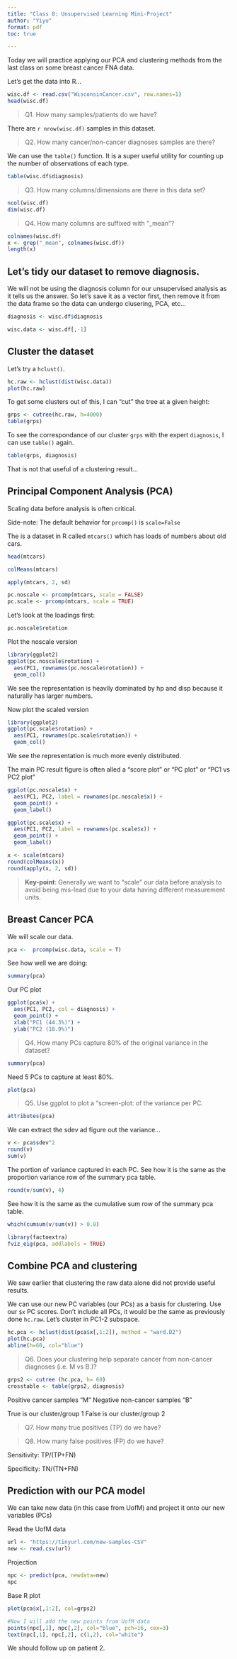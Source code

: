 ```yaml
---
title: "Class 8: Unsupervised Learning Mini-Project"
author: "Yiyu"
format: pdf
toc: true

---
```

Today we will practice applying our PCA and clustering methods from the last class on some breast cancer FNA data.

Let's get the data into R...

```r
wisc.df <- read.csv("WisconsinCancer.csv", row.names=1)
head(wisc.df)

```
> Q1. How many samples/patients do we have?

There are `r nrow(wisc.df)` samples in this dataset.

> Q2. How many cancer/non-cancer diagnoses samples are there?

We can use the `table()` function. It is a super useful utility for counting up the number of observations of each type.

```r
table(wisc.df$diagnosis)
```

> Q3. How many columns/dimensions are there in this data set?

```r
ncol(wisc.df)
dim(wisc.df)
```

> Q4. How many columns are suffixed with "_mean"?

```r
colnames(wisc.df)
x <- grep("_mean", colnames(wisc.df))
length(x)
```
## Let's tidy our dataset to remove diagnosis.
We will not be using the diagnosis column for our unsupervised analysis as it tells us the answer. So let's save it as a vector first, then remove it from the data frame so the data can undergo clusering, PCA, etc...

```r
diagnosis <- wisc.df$diagnosis
```

```r
wisc.data <- wisc.df[,-1]
```


## Cluster the dataset

Let's try a `hclust()`. 

```r
hc.raw <- hclust(dist(wisc.data))
plot(hc.raw)
```

To get some clusters out of this, I can "cut" the tree at a given height:

```r
grps <- cutree(hc.raw, h=4000)
table(grps)
```

To see the correspondance of our cluster `grps` with the expert `diagnosis`, I can use `table()` again.

```r
table(grps, diagnosis)
```

That is not that useful of a clustering result...

## Principal Component Analysis (PCA)

Scaling data before analysis is often critical.

Side-note: The default behavior for `prcomp()` is `scale=False`

The is a dataset in R called `mtcars()` which has loads of numbers about old cars.


```r
head(mtcars)

```

```r
colMeans(mtcars)
```
```r
apply(mtcars, 2, sd)
```

```r
pc.noscale <- prcomp(mtcars, scale = FALSE)
pc.scale <- prcomp(mtcars, scale = TRUE)
```

Let's look at the loadings first:
```r
pc.noscale$rotation
```
Plot the noscale version
```r
library(ggplot2)
ggplot(pc.noscale$rotation) + 
  aes(PC1, rownames(pc.noscale$rotation)) +
  geom_col()
```
We see the representation is heavily dominated by hp and disp because it naturally has larger numbers.

Now plot the scaled version
```r
library(ggplot2)
ggplot(pc.scale$rotation) + 
  aes(PC1, rownames(pc.scale$rotation)) +
  geom_col()
```
We see the representation is much more evenly distributed.

The main PC result figure is often alled a "score plot" or "PC plot" or "PC1 vs PC2 plot"

```r
ggplot(pc.noscale$x) +
  aes(PC1, PC2, label = rownames(pc.noscale$x)) +
  geom_point() +
  geom_label()
```

```r
ggplot(pc.scale$x) +
  aes(PC1, PC2, label = rownames(pc.scale$x)) +
  geom_point() +
  geom_label()
```

```r
x <- scale(mtcars)
round(colMeans(x))
round(apply(x, 2, sd))
```

> **Key-point**: Generally we want to "scale" our data before analysis to avoid being mis-lead due to your data having different measurement units.

## Breast Cancer PCA

We will scale our data.
```r
pca <-  prcomp(wisc.data, scale = T)
```

See how well we are doing:

```r
summary(pca)
```

Our PC plot

```r
ggplot(pca$x) +
  aes(PC1, PC2, col = diagnosis) + 
  geom_point() +
  xlab("PC1 (44.3%)") +
  ylab("PC2 (18.9%)")
```

> Q4. How many PCs capture 80% of the original variance in the dataset?

```r
summary(pca)

```
Need 5 PCs to capture at least 80%.

```r
plot(pca)
```

> Q5. Use ggplot to plot a "screen-plot: of the variance per PC.

```r
attributes(pca)
```

We can extract the sdev ad figure out the variance...

```r
v <- pca$sdev^2
round(v)
sum(v)
```

The portion of variance captured in each PC. See how it is the same as the proportion variance row of the summary pca table.

```r
round(v/sum(v), 4)
```

See how it is the same as the cumulative sum row of the summary pca table.
```r
which(cumsum(v/sum(v)) > 0.8)
```

```r
library(factoextra)
fviz_eig(pca, addlabels = TRUE)
```

## Combine PCA and clustering

We saw earlier that clustering the raw data alone did not provide useful results. 

We can use our new PC variables (our PCs) as a basis for clustering. Use our `$x` PC scores. Don't include all PCs, it would be the same as previously done `hc.raw`. Let's cluster in PC1-2 subspace.

```r
hc.pca <- hclust(dist(pca$x[,1:2]), method = "ward.D2")
plot(hc.pca)
abline(h=60, col="blue")
```

> Q6. Does your clustering help separate cancer from non-cancer diagnoses (i.e. M vs B.)?

```r
grps2 <- cutree (hc.pca, h= 60)
crosstable <- table(grps2, diagnosis)
```

Positive cancer samples "M" 
Negative non-cancer samples "B"

True is our cluster/group 1
False is our cluster/group 2

> Q7. How many true positives (TP) do we have?

> Q8. How many false positives (FP) do we have?

Sensitivity: TP/(TP+FN)

Specificity: TN/(TN+FN)

## Prediction with our PCA model

We can take new data (in this case from UofM) and project it onto our new variables (PCs)

Read the UofM data
```r
url <- "https://tinyurl.com/new-samples-CSV"
new <- read.csv(url)
```

Projection
```r
npc <- predict(pca, newdata=new)
npc
```

Base R plot
```r
plot(pca$x[,1:2], col=grps2)

#Now I will add the new points from UofM data
points(npc[,1], npc[,2], col="blue", pch=16, cex=3)
text(npc[,1], npc[,2], c(1,2), col="white")
```
We should follow up on patient 2.
